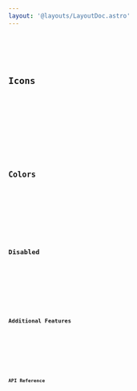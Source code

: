 ```yaml
---
layout: '@layouts/LayoutDoc.astro'
---
```




<Preview client:load>
	<Fragment slot="preview">
		<Example client:load />
	</Fragment>
	<Fragment slot="code">
		<Code code={ExampleRaw} lang="tsx" />
	</Fragment>
</Preview>

## Icons

<Preview client:load>
	<Fragment slot="preview">
		<ExampleIcons client:load />
	</Fragment>
	<Fragment slot="code">
		<Code code={ExampleIconsRaw} lang="svelte" />
	</Fragment>
</Preview>

## Colors

<Preview client:load>
	<Fragment slot="preview">
		<ExampleColors client:load />
	</Fragment>
	<Fragment slot="code">
		<Code code={ExampleColorsRaw} lang="svelte" />
	</Fragment>
</Preview>

## Disabled

<Preview client:load>
	<Fragment slot="preview">
		<ExampleDisabled client:load />
	</Fragment>
	<Fragment slot="code">
		<Code code={ExampleDisabledRaw} lang="svelte" />
	</Fragment>
</Preview>

## Additional Features

<Preview client:load>
	<Fragment slot="preview">
		<ExampleMisc client:load />
	</Fragment>
	<Fragment slot="code">
		<Code code={ExampleMiscRaw} lang="svelte" />
	</Fragment>
</Preview>

## API Reference

<ApiTable />

